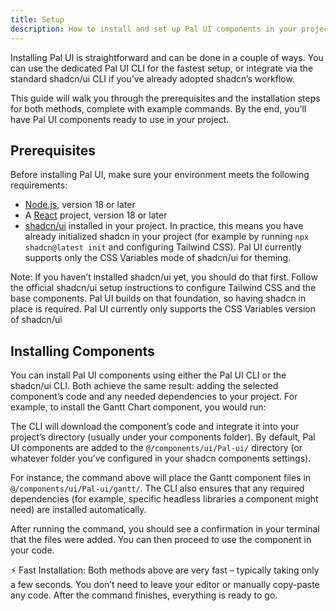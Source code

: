 ```yaml
---
title: Setup
description: How to install and set up Pal UI components in your project
---
```


Installing Pal UI is straightforward and can be done in a couple of ways. You can use the dedicated Pal UI CLI for the fastest setup, or integrate via the standard shadcn/ui CLI if you’ve already adopted shadcn’s workflow.

This guide will walk you through the prerequisites and the installation steps for both methods, complete with example commands. By the end, you’ll have Pal UI components ready to use in your project.

## Prerequisites

Before installing Pal UI, make sure your environment meets the following requirements:

- [Node.js](https://nodejs.org/en/download/), version 18 or later
- A [React](https://reactjs.org/docs/getting-started.html) project, version 18 or later
- [shadcn/ui](https://ui.shadcn.com/) installed in your project. In practice, this means you have already initialized shadcn in your project (for example by running `npx shadcn@latest init` and configuring Tailwind CSS). Pal UI currently supports only the CSS Variables mode of shadcn/ui for theming.

<Callout type="warning">
Note: If you haven’t installed shadcn/ui yet, you should do that first. Follow the official shadcn/ui setup instructions to configure Tailwind CSS and the base components. Pal UI builds on that foundation, so having shadcn in place is required.
</Callout>

<Callout type="info">
  Pal UI currently only supports the CSS Variables version of shadcn/ui
</Callout>

## Installing Components

You can install Pal UI components using either the Pal UI CLI or the shadcn/ui CLI. Both achieve the same result: adding the selected component’s code and any needed dependencies to your project. For example, to install the Gantt Chart component, you would run:

<Installer packageName="gantt" />

The CLI will download the component’s code and integrate it into your project’s directory (usually under your components folder). By default, Pal UI components are added to the `@/components/ui/Pal-ui/` directory (or whatever folder you’ve configured in your shadcn components settings).

For instance, the command above will place the Gantt component files in `@/components/ui/Pal-ui/gantt/`. The CLI also ensures that any required dependencies (for example, specific headless libraries a component might need) are installed automatically.

After running the command, you should see a confirmation in your terminal that the files were added. You can then proceed to use the component in your code.

<Callout type="info">
⚡ Fast Installation: Both methods above are very fast – typically taking only a few seconds. You don’t need to leave your editor or manually copy-paste any code. After the command finishes, everything is ready to go.
</Callout>

